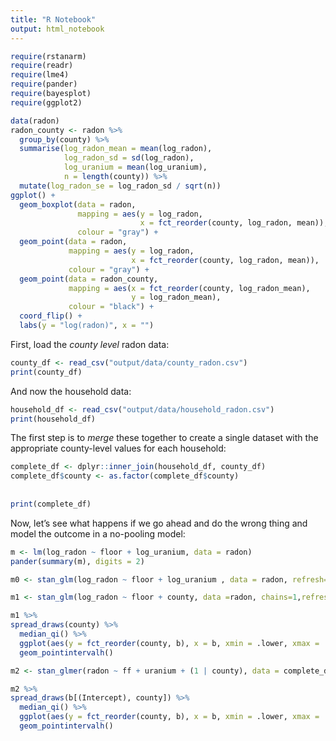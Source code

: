 ```yaml
---
title: "R Notebook"
output: html_notebook
---
```


```r
require(rstanarm)
require(readr)
require(lme4)
require(pander)
require(bayesplot)
require(ggplot2)
```
```r
data(radon)
radon_county <- radon %>%
  group_by(county) %>%
  summarise(log_radon_mean = mean(log_radon),
            log_radon_sd = sd(log_radon),
            log_uranium = mean(log_uranium),
            n = length(county)) %>%
  mutate(log_radon_se = log_radon_sd / sqrt(n))
ggplot() +
  geom_boxplot(data = radon,
               mapping = aes(y = log_radon,
                             x = fct_reorder(county, log_radon, mean)),
               colour = "gray") +
  geom_point(data = radon,
             mapping = aes(y = log_radon,
                           x = fct_reorder(county, log_radon, mean)),
             colour = "gray") +
  geom_point(data = radon_county,
             mapping = aes(x = fct_reorder(county, log_radon_mean),
                           y = log_radon_mean),
             colour = "black") +
  coord_flip() +
  labs(y = "log(radon)", x = "")
```

First, load the *county level* radon data:

```r
county_df <- read_csv("output/data/county_radon.csv")
print(county_df)
```
And now the household data:

```r
household_df <- read_csv("output/data/household_radon.csv")
print(household_df)
```

The first step is to *merge* these together to create a single dataset with the appropriate county-level values for each household:

```r
complete_df <- dplyr::inner_join(household_df, county_df) 
complete_df$county <- as.factor(complete_df$county)
  
  
print(complete_df)
```

Now, let's see what happens if we go ahead and do the wrong thing and model the outcome in a no-pooling model:

```r
m <- lm(log_radon ~ floor + log_uranium, data = radon)
pander(summary(m), digits = 2)
```

```r
m0 <- stan_glm(log_radon ~ floor + log_uranium , data = radon, refresh=-1)
```

```r
m1 <- stan_glm(log_radon ~ floor + county, data =radon, chains=1,refresh=-1)
```

```r
m1 %>%
spread_draws(county) %>%
  median_qi() %>%
  ggplot(aes(y = fct_reorder(county, b), x = b, xmin = .lower, xmax = .upper)) +
  geom_pointintervalh()
```


```r
m2 <- stan_glmer(radon ~ ff + uranium + (1 | county), data = complete_df)
```

```r
m2 %>%
spread_draws(b[(Intercept), county]) %>%
  median_qi() %>%
  ggplot(aes(y = fct_reorder(county, b), x = b, xmin = .lower, xmax = .upper)) +
  geom_pointintervalh()
```